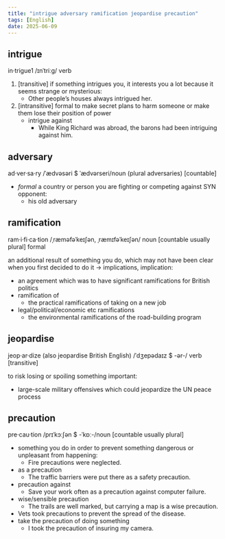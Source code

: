 ```yaml
---
title: "intrigue adversary ramification jeopardise precaution"
tags: [English]
date: 2025-06-09
---
```


## intrigue

in·trigue1 /ɪnˈtriːɡ/ verb

1. [transitive] if something intrigues you, it interests you a lot because it seems strange or mysterious:
   - Other people’s houses always intrigued her.
2. [intransitive] formal to make secret plans to harm someone or make them lose their position of power
   - intrigue against
     - While King Richard was abroad, the barons had been intriguing against him.

## adversary

ad·ver·sa·ry /ˈædvəsəri $ ˈædvərseri/noun (plural adversaries) [countable]

- _formal_ a country or person you are fighting or competing against SYN opponent:
  - his old adversary

## ramification

ram·i·fi·ca·tion /ˌræməfəˈkeɪʃən, ˌræmɪfəˈkeɪʃən/ noun [countable usually plural] formal

an additional result of something you do, which may not have been clear when you first decided to do it → implications, implication:

- an agreement which was to have significant ramifications for British politics
- ramification of
  - the practical ramifications of taking on a new job
- legal/political/economic etc ramifications
  - the environmental ramifications of the road-building program

## jeopardise

jeop·ar·dize (also jeopardise British English) /ˈdʒepədaɪz $ -ər-/ verb [transitive]

to risk losing or spoiling something important:

- large-scale military offensives which could jeopardize the UN peace process

## precaution

pre·cau·tion /prɪˈkɔːʃən $ -ˈkɒː-/noun [countable usually plural]

- something you do in order to prevent something dangerous or unpleasant from happening:
  - Fire precautions were neglected.
- as a precaution
  - The traffic barriers were put there as a safety precaution.
- precaution against
  - Save your work often as a precaution against computer failure.
- wise/sensible precaution
  - The trails are well marked, but carrying a map is a wise precaution.
- Vets took precautions to prevent the spread of the disease.
- take the precaution of doing something
  - I took the precaution of insuring my camera.
